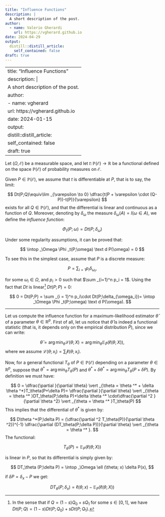```yaml
---
title: "Influence Functions"
description: |
  A short description of the post.
author:
  - name: Valerio Gherardi
    url: https://vgherard.github.io
date: 2024-04-29
output:
  distill::distill_article:
    self_contained: false
draft: true
---
```


---
title: "Influence Functions"
description: |
  A short description of the post.
author:
  - name: vgherard
    url: https://vgherard.github.io
date: 2024-01-15
output:
  distill::distill_article:
    self_contained: false
draft: true
---

Let $(\Omega,\,\mathcal E)$ be a measurable space, and let $t\colon \mathbb P (\mathcal E)\to\mathbb R$ be a functional defined on the space $\mathbb P (\mathcal E)$ of probability measures on $\mathcal E$.

Given $P\in \mathbb P (\mathcal E)$, we assume that $t$ is differentiable at $P$, that is to say, the limit:

$$
Dt(P;Q)\equiv\lim _{\varepsilon \to 0} \dfrac{t(P + \varepsilon \cdot (Q-P))-t(P)}{\varepsilon}
$$
exists for all $Q\in \mathbb P (\mathcal E)$, and that the differential is linear and continuous as a function of $Q$. Moreover, denoting by $\delta _\omega$ the measure $\delta _\omega(A) = I(\omega\in A)$, we define the *influence function*:

$$
\Phi _t(P;\omega)=Dt(P;\delta_\omega)
$$

Under some regularity assumptions, it can be proved that:

$$
\intop _\Omega \Phi _t(P;\omega) \text d P(\omega) = 0
$$

To see this in the simplest case, assume that $P$ is a discrete measure:

$$
P = \sum _{i = 1} p_i \delta _{\omega _i},
$$

for some $\omega _i \in \Omega$, and $p_i>0$ such that $\sum _{i=1}^n p_i = 1$. Using the fact that $Dt$ is linear^[In the sense that if 
$Q = (1-s)Q_0+sQ_1$ for some $s \in [0,\,1]$, we have $Dt(P;Q)=(1-s)Dt(P;Q_0)+sDt(P;Q_1)$.] $Dt(P;P)=0$:

$$
0 = Dt(P;P) = \sum _{i = 1}^n p_i\cdot Dt(P;\delta_{\omega_i})= \intop _\Omega \Phi _t(P;\omega) \text d P(\omega).
$$

---

Let us compute the influence function for a maximum-likelihood estimator $\hat \theta$ of a parameter $\theta \in \mathbb R ^p$. First of all, let us notice that $\hat \theta$ is indeed a functional statistic (that is, it depends only on the empirical distribution $\hat P$), since we can write:

$$
\hat \theta = \arg \min _\theta \mathcal L (\theta; X) = \arg \min _\theta \mathbb E _{\hat P}(\ell (\theta ;X)),
$$
where we assume $\mathcal L(\theta;x_i) = \sum _i \ell (\theta;x_i)$.

Now, for a general functional $T_\theta$ of $P\in \mathbb P (\mathcal E)$ depending on a parameter $\theta \in \mathbb R ^p$, suppose that $\theta ^* = \arg \min _\theta T_\theta(P)$ and 
$\theta ^* +  \delta \theta ^*= \arg \min _\theta T_\theta(P + \delta P)$. 
By definition we must have:

$$
0 = \dfrac{\partial }{\partial \theta} \vert _{\theta = \theta ^* + \delta \theta ^*}T_\theta(P+\delta P)= \dfrac{\partial }{\partial \theta} \vert _{\theta = \theta ^* }DT_\theta(P;\delta P)+\delta \theta ^* \cdot\dfrac{\partial ^2 }{\partial \theta ^2} \vert _{\theta = \theta ^* }T_\theta(P)
$$
This implies that the differential of $\theta ^*$ is given by:

$$
D\theta ^*(P;\delta P) = (\dfrac{\partial ^2 T_\theta(P)}{\partial \theta ^2})^{-1} \dfrac{\partial (DT_\theta(P;\delta P))}{\partial \theta} \vert _{\theta = \theta ^* }.
$$
The functional:

$$
T_\theta(P)=\mathbb E _{P}(\ell (\theta ;X))
$$

is linear in $P$, so that its differential is simply given by:

$$
DT_\theta (P;\delta P) = \intop _\Omega \ell (\theta; x) \delta P(x),
$$

if $\delta P = \delta _{x} - P$ we get:

$$
DT_\theta (P;\delta _{x} ) = \ell (\theta;x) - \mathbb E_P(\ell(\theta;X))
$$
